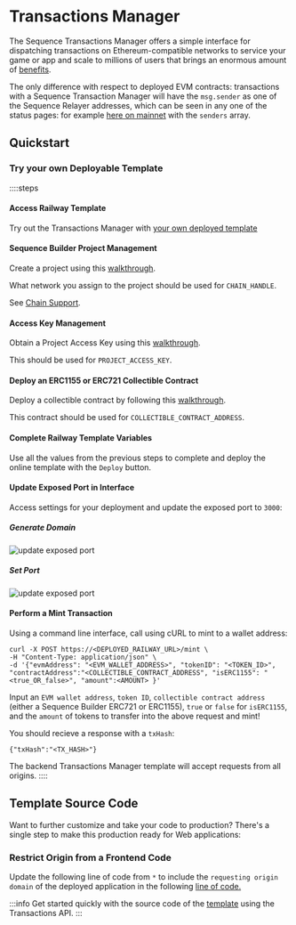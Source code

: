 
# Transactions Manager

The Sequence Transactions Manager offers a simple interface for dispatching transactions on Ethereum-compatible networks to service your game or app and scale to millions of users that brings an enormous amount of [benefits](/api/transactions/overview#benefits).

The only difference with respect to deployed EVM contracts: transactions with a Sequence Transaction Manager will have the `msg.sender` as one of the Sequence Relayer addresses, which can be seen in any one of the status pages: for example [here on mainnet](https://mainnet-relayer.sequence.app/status) with the `senders` array.

## Quickstart

### Try your own Deployable Template 

::::steps
#### Access Railway Template

Try out the Transactions Manager with [your own deployed template](https://railway.app/template/EzeuAo)

#### Sequence Builder Project Management

Create a project using this [walkthrough](/solutions/builder/getting-started).

What network you assign to the project should be used for `CHAIN_HANDLE`. 

See [Chain Support](/solutions/technical-references/chain-support). 

#### Access Key Management

Obtain a Project Access Key using this [walkthrough](/solutions/builder/getting-started#claim-an-api-access-key).

This should be used for `PROJECT_ACCESS_KEY`.

#### Deploy an ERC1155 or ERC721 Collectible Contract

Deploy a collectible contract by following this [walkthrough](/solutions/collectibles/contracts/deploy-an-item-collection).

This contract should be used for `COLLECTIBLE_CONTRACT_ADDRESS`.

#### Complete Railway Template Variables
Use all the values from the previous steps to complete and deploy the online template with the `Deploy` button.

#### Update Exposed Port in Interface
Access settings for your deployment and update the exposed port to `3000`:

##### Generate Domain
![update exposed port](/img/payments/transactions_api_service_deployed_generate_domain.png)

##### Set Port
![update exposed port](/img/payments/transactions_api_service_deployed_set_port_generate_domain.png)

#### Perform a Mint Transaction

Using a command line interface, call using cURL to mint to a wallet address:

```shell
curl -X POST https://<DEPLOYED_RAILWAY_URL>/mint \
-H "Content-Type: application/json" \
-d '{"evmAddress": "<EVM_WALLET_ADDRESS>", "tokenID": "<TOKEN_ID>", "contractAddress":"<COLLECTIBLE_CONTRACT_ADDRESS", "isERC1155": "<true_OR_false>", "amount":<AMOUNT> }'
```

Input an `EVM wallet address`, `token ID`, `collectible contract address` (either a Sequence Builder ERC721 or ERC1155), `true` or `false` for `isERC1155`, and the `amount` of tokens to transfer into the above request and mint!

You should recieve a response with a `txHash`:

```shell
{"txHash":"<TX_HASH>"}
```

<Callout type='info'>
The backend Transactions Manager template will accept requests from all origins.
</Callout>
::::

## Template Source Code

Want to further customize and take your code to production? There's a single step to make this production ready for Web applications:

### Restrict Origin from a Frontend Code

Update the following line of code from `*` to include the `requesting origin domain` of the deployed application in the following [line of code.](https://github.com/0xsequence-demos/tx-manager/blob/master/server/server.ts#L44)

:::info
Get started quickly with the source code of the [template](https://github.com/0xsequence-demos/tx-manager) using the Transactions API.
:::